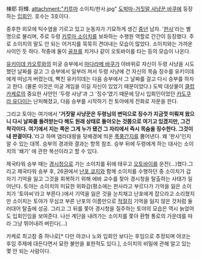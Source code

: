 棟耶 将輝.
attachment:"키루마 소이치/판사.jpg"
[[도박마-거짓말 사냥꾼 바쿠]]에 등장하는 [[입회인]]. 호수는 3호이다.

중후한 외모에 턱수염을 기르고 있고 눈동자가 기묘하게 생긴 [[중년]] 남자. '[[판사]]'라는 별명으로 불리며, 주로 두령 [[키루마 소이치]]를 보좌하는 수행원 역할로 간간이 등장했다. 주로 소이치의 말도 안 되는 어거지를 묵묵히 견뎌내는 모습이 많았다. 소이치와는 가까운 사이인 듯 하다. 작중에 둘이 [[골프]]를 치거나 같이 오토바이를 타는 등의 모습이 나온다.

[[유키이데 카오루]]와의 미궁 승부에서 [[마다라메 바쿠]]가 야바위로 자신이 두령 사냥을 시도했던 날짜를 걸고 그 승부에서 일부러 져서 두령 사냥에 건 자신의 목숨 징수를 유키이데에게 떠넘겨 버렸는데, 빡친 유키이데는 다음 승부에서 그 날짜를 걸고 다시 승부를 하자고 한다. (물론 이것은 미궁 게임을 이길 자신이 있었기 때문이었다.) 도박 대상물이 [[클럽 카케로]]의 중요한 사안인 '두령 사냥'과 그 '징수'였기 때문에 당시 입회인이었던 [[카도쿠라 유다이]]는 난처해졌고, 다음 승부를 시작하기 전 토야에게 전화로 자문을 한다.
 
그리고 토야는 여기에서 ''''거짓말 사냥꾼은 두령님의 변덕으로 징수가 지금껏 미뤄져 왔으니 다시 날짜를 돌려받는다 해도 원래 상태로 돌아오는 것쯤으로 여기고 있겠지만, 그건 착각이다. 여기에서 지는 쪽은 그게 누가 됐건 그 자리에서 즉시 목숨을 징수한다. 그것이 내 판결이다.''''라고 하며 염라대왕을 뒷배경에 띄운 [[폭풍간지]]를 뿜어낸다. 왜 '판사'인지 알 수 있는 대목. 승부의 경과와 결과는 항목 참조. 승부 뒤에 두령에게 하는 대사는 소이치의 '쐐기' 에 관한 복선이라고 할 수 있다.

제국타워 승부 때는 [[경시청]]으로 가는 소이치를 뒤에 태우고 [[오토바이]]를 운전(...)했다.그리고 제국타워 승부 후, 26권에서 [[난포 쿄지]]와 함께 소이치를 수행하던 중 소이치가 갑자기 기억을 잃고 그것을 회복하기 위해 에바 교수를 찾아 경시청을 탈출하는 사태가 일어난다. 토야는 소이치의 미묘한 위화감(평소에는 판사라고 부르다가 기억을 잃은 소이치가 '토야씨'라고 부른다.)에서 기억을 잃은 것을 눈치채고 난포에게 잡으라고 소리쳤지만 소이치는 토야가 무심코 부른 난포의 이름만으로 [[적절]]히 기억을 잃지 않은 것처럼 둘러대어 탈출에 성공. 그리고 그 뒤를 쫓아 경시청을 질주하는 토야의 모습은 역시 늙었어도 입회인임을 보여준다. 나선 계단을 내려가는 소이치를 쫓아 환형 통로의 가운데를 따라 그냥 뛰어내려 버린다(...)

카케로 최고참 중 하나로[* 다만 야코나 노와 입회인 보다는 후임으로 추정되며 야코는 후임 주제에 대든다면서 묘한 불만을 표한적도 있다.], 소이치의 비밀에 관해 알고 있는 몇 안 되는 사람이다.

 
